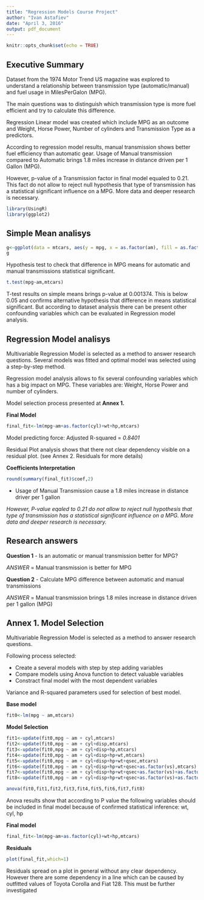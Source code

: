 ```yaml
---
title: "Regression Models Course Project"
author: "Ivan Astafiev"
date: "April 3, 2016"
output: pdf_document
---
```


```r
knitr::opts_chunk$set(echo = TRUE)
```

## Executive Summary

Dataset from the 1974 Motor Trend US magazine was explored to understand a relationship between transmission type (automatic/manual) and fuel usage in MilesPerGalon (MPG). 

The main questions was to distinguish which transmission type is more fuel efficient and try to calculate this difference. 

Regression Linear model was created which include MPG as an outcome and Weight, Horse Power, Number of cylinders and Transmission Type as a predictors. 

According to regression model results, manual transmission shows better fuel efficiency than automatic gear. Usage of Manual transmission compared to Automatic brings 1.8 miles increase in distance driven per 1 Gallon (MPG). 

However, p-value of a Transmission factor in final model equaled to 0.21. This fact do not allow to reject null hypothesis that type of transmission has a statistical significant influence on a MPG. More data and deeper research is necessary.


```r
library(UsingR)
library(ggplot2)
```

## Simple Mean analisys

```r
g<-ggplot(data = mtcars, aes(y = mpg, x = as.factor(am), fill = as.factor(am)))+geom_violin(colour = "black", size = 2) + xlab("Transmission type") + ylab("MPG")
g
```

Hypothesis test to check that difference in MPG means for automatic and manual transmissions statistical significant.

```r
t.test(mpg~am,mtcars)
```

T-test results on simple means brings p-value at 0.001374. This is below 0.05 and confirms alternative hypothesis that difference in means statistical significant. But according to dataset analysis there can be present other confounding variables which can be evaluated in Regression model analysis.


## Regression Model analisys

Multivariable Regression Model is selected as a method to answer research questions.
Several models was fitted and optimal model was selected using a step-by-step method.

Regression model analysis allows to fix several confounding variables which has a big impact on MPG. These variables are: Weight, Horse Power and number of cylinders.

Model selection process presented at **Annex 1.**

**Final Model**

```r
final_fit<-lm(mpg~am+as.factor(cyl)+wt+hp,mtcars)
```

Model predicting force: Adjusted R-squared =  *0.8401*

Residual Plot analysis shows that there not clear dependency visible on a residual plot. (see Annex 2. Residuals for more details)

**Coefficients Interpretation**
```r
round(summary(final_fit)$coef,2)
```

- Usage of Manual Transmission cause a 1.8 miles increase in distance driver per 1 gallon

*However, P-value eqaled to 0.21 do not allow to reject null hypothesis that type of transmission has a statistical significant influence on a MPG. More data and deeper research is necessary.*  

## Research answers

**Question 1**
- Is an automatic or manual transmission better for MPG?

*ANSWER* = Manual transmission is better for MPG

**Question 2**
- Calculate MPG difference between automatic and manual transmissions

*ANSWER* = Manual transmission brings 1.8 miles increase in distance driven per 1 gallon (MPG)

\pagebreak

## Annex 1. Model Selection

Multivariable Regression Model is selected as a method to answer research questions.

Following process selected:

 - Create a several models with step by step adding variables
 - Compare models using Anova function to detect valuable variables
 - Constract final model with the most dependent variables
 
Variance and R-squared parameters used for selection of best model.

**Base model**
```r
fit0<-lm(mpg ~ am,mtcars)
```
 
**Model Selection** 
```r
fit1<-update(fit0,mpg ~ am + cyl,mtcars)
fit2<-update(fit0,mpg ~ am + cyl+disp,mtcars)
fit3<-update(fit0,mpg ~ am + cyl+disp+hp,mtcars)
fit4<-update(fit0,mpg ~ am + cyl+disp+hp+wt,mtcars)
fit5<-update(fit0,mpg ~ am + cyl+disp+hp+wt+qsec,mtcars)
fit6<-update(fit0,mpg ~ am + cyl+disp+hp+wt+qsec+as.factor(vs),mtcars)
fit7<-update(fit0,mpg ~ am + cyl+disp+hp+wt+qsec+as.factor(vs)+as.factor(gear),mtcars)
fit8<-update(fit0,mpg ~ am + cyl+disp+hp+wt+qsec+as.factor(vs)+as.factor(gear)+as.factor(carb),mtcars)

anova(fit0,fit1,fit2,fit3,fit4,fit5,fit6,fit7,fit8)
```

Anova results show that according to P value the following variables should be included in final model because of confirmed statistical inference: wt, cyl, hp

**Final model**
```r
final_fit<-lm(mpg~am+as.factor(cyl)+wt+hp,mtcars)
```

**Residuals**

```r
plot(final_fit,which=1)
```

Residuals spread on a plot in general without any clear dependency. However there are some dependency in a line which can be caused by outfitted values of Toyota Corolla and Fiat 128. This must be further investigated
